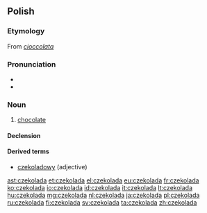 ==Polish==

===Etymology===
From {{etyl|it|pl}} ''[[cioccolata]]''

===Pronunciation===
* {{audio|Pl-czekolada.ogg|audio}}
* {{IPA|/t͡ʂɛkɔˈlada/|lang=pl}}

===Noun===
{{head|pl|noun|g=f}}

# [[chocolate]]

====Declension====
{{pl-decl-noun-f|czekola|d}}

====Derived terms====
* [[czekoladowy]] (adjective)

[[ast:czekolada]]
[[et:czekolada]]
[[el:czekolada]]
[[eu:czekolada]]
[[fr:czekolada]]
[[ko:czekolada]]
[[io:czekolada]]
[[id:czekolada]]
[[it:czekolada]]
[[lt:czekolada]]
[[hu:czekolada]]
[[mg:czekolada]]
[[nl:czekolada]]
[[ja:czekolada]]
[[pl:czekolada]]
[[ru:czekolada]]
[[fi:czekolada]]
[[sv:czekolada]]
[[ta:czekolada]]
[[zh:czekolada]]